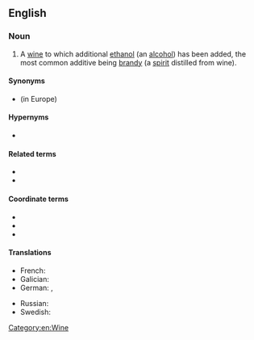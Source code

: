 ==English==
{{wikipedia}}

===Noun===
{{en-noun|~}}

# A [[wine]] to which additional [[ethanol]] (an [[alcohol]]) has been added, the most common additive being [[brandy]] (a [[spirit]] distilled from wine).

====Synonyms====
* {{l|en|liqueur wine}} (in Europe)

====Hypernyms====
* {{l|en|dessert wine}}

====Related terms====
* {{l|en|bum wine}}
* {{l|en|wino wine}}

====Coordinate terms====
* {{l|en|Marsala}}
* {{l|en|Madeira}}
* {{l|en|sherry}}

====Translations====
{{trans-top|wine with distilled beverage added}}
* French: {{t|fr|vin muté|m}}
* Galician: {{t+|gl|viño xeneroso|m}}
* German: {{t|de|verstärkter Wein|m}}, {{t+|de|Likörwein|m}}
{{trans-mid}}
* Russian: {{t+|ru|креплёное вино́|n}}
* Swedish: {{t|sv|starkvin|n}}
{{trans-bottom}}

[[Category:en:Wine]]